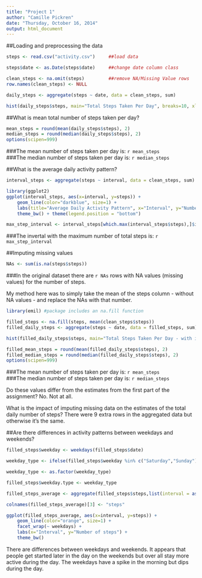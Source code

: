 ```yaml
---
title: "Project 1"
author: "Camille Pickren"
date: "Thursday, October 16, 2014"
output: html_document
---
```

##Loading and preprocessing the data  

```r
steps <- read.csv("activity.csv")     ##load data

steps$date <- as.Date(steps$date)     ##change date column class

clean_steps <- na.omit(steps)         ##remove NA/Missing Value rows
row.names(clean_steps) <- NULL 

daily_steps <- aggregate(steps ~ date, data = clean_steps, sum)

hist(daily_steps$steps, main="Total Steps Taken Per Day", breaks=10, xlab="Number of Steps")
```

##What is mean total number of steps taken per day?

```r
mean_steps = round(mean(daily_steps$steps), 2)
median_steps = round(median(daily_steps$steps), 2)
options(scipen=999)
```

###The mean number of steps taken per day is: `r mean_steps`   
###The median number of steps taken per day is: `r median_steps`

##What is the average daily activity pattern?

```r
interval_steps <- aggregate(steps ~ interval, data = clean_steps, sum)

library(ggplot2)
ggplot(interval_steps, aes(x=interval, y=steps)) +   
    geom_line(color="darkblue", size=1) +  
    labs(title="Average Daily Activity Pattern", x="Interval", y="Number of steps") +  
    theme_bw() + theme(legend.position = "bottom")

max_step_interval <- interval_steps[which.max(interval_steps$steps),]$interval
```

###The invertal with the maximum number of total steps is: `r max_step_interval`

##Imputing missing values

```r
NAs <- sum(is.na(steps$steps))
```

###In the original dataset there are `r NAs` rows with NA values (missing values) for the number of steps.

My method here was to simply take the mean of the steps column - without NA values - and replace the NAs with that number. 

```r
library(emil) #package includes an na.fill function

filled_steps <- na.fill(steps, mean(clean_steps$steps))
filled_daily_steps <- aggregate(steps ~ date, data = filled_steps, sum)

hist(filled_daily_steps$steps, main="Total Steps Taken Per Day - with imputed NA", breaks=10, xlab="Number of Steps")

filled_mean_steps = round(mean(filled_daily_steps$steps), 2)
filled_median_steps = round(median(filled_daily_steps$steps), 2)
options(scipen=999)
```

###The mean number of steps taken per day is: `r mean_steps`   
###The median number of steps taken per day is: `r median_steps`

Do these values differ from the estimates from the first part of the assignment? No. Not at all.

What is the impact of imputing missing data on the estimates of the total daily number of steps? There were 9 extra rows in the aggregated data but otherwise it's the same. 

##Are there differences in activity patterns between weekdays and weekends?

```r

filled_steps$weekday <- weekdays(filled_steps$date)

weekday_type <- ifelse(filled_steps$weekday %in% c("Saturday","Sunday"),"weekend", "weekday")

weekday_type <- as.factor(weekday_type)

filled_steps$weekday.type <- weekday_type

filled_steps_average <- aggregate(filled_steps$steps,list(interval = as.numeric(as.character(filled_steps$interval)), weekdays = filled_steps$weekday.type), FUN = "mean")

colnames(filled_steps_average)[3] <- "steps"

ggplot(filled_steps_average, aes(x=interval, y=steps)) + 
    geom_line(color="orange", size=1) + 
    facet_wrap(~ weekdays) +
    labs(x="Interval", y="Number of steps") +
    theme_bw()

```

There are differences between weekdays and weekends. It appears that people get started later in the day on the weekends but over all stay more active during the day. The weekdays have a spike in the morning but dips during the day. 